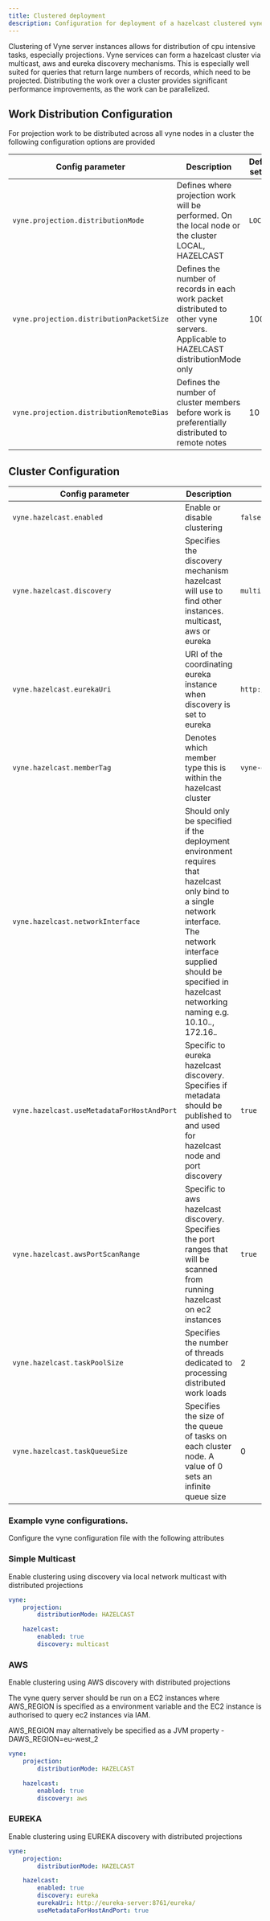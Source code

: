 ```yaml
---
title: Clustered deployment
description: Configuration for deployment of a hazelcast clustered vyne
---
```



Clustering of Vyne server instances allows for distribution of cpu intensive tasks, especially projections.  Vyne services can form a hazelcast cluster
via multicast, aws and eureka discovery mechanisms.  This is especially well suited for queries that return large numbers of records, which need to be projected.
Distributing the work over a cluster provides significant performance improvements, as the work can be parallelized.


## Work Distribution Configuration

For projection work to be distributed across all vyne nodes in a cluster the following configuration options are provided


| Config parameter                | Description                                                                                        | Default setting             |
|---------------------------------|----------------------------------------------------------------------------------------------------|-----------------------------|
| `vyne.projection.distributionMode`               | Defines where projection work will be performed.  On the local node or the cluster LOCAL, HAZELCAST  | `LOCAL`                  |
| `vyne.projection.distributionPacketSize` | Defines the number of records in each work packet distributed to other vyne servers.  Applicable to HAZELCAST distributionMode only  | 100                     |
| `vyne.projection.distributionRemoteBias`     |  Defines the number of cluster members before work is preferentially distributed to remote notes | 10                        |



## Cluster Configuration


| Config parameter                | Description                                                                                        | Default setting             |
|---------------------------------|----------------------------------------------------------------------------------------------------|-----------------------------|
| `vyne.hazelcast.enabled`               | Enable or disable clustering  | `false`              |
| `vyne.hazelcast.discovery` | Specifies the discovery mechanism hazelcast will use to find other instances. multicast, aws or eureka | `multicast`                     |
| `vyne.hazelcast.eurekaUri`     |  URI of the coordinating eureka instance when discovery is set to eureka | `http://127.0.0.1:8761/eureka/`                        |
| `vyne.hazelcast.memberTag`     | Denotes which member type this is within the hazelcast cluster | `vyne-query-service`                        |
| `vyne.hazelcast.networkInterface`     |  Should only be specified if the deployment environment requires that hazelcast only bind to a single network interface.  The network interface supplied should be specified in hazelcast networking naming e.g. 10.10.*.*, 172.16.*.* |                        |
| `vyne.hazelcast.useMetadataForHostAndPort`     |  Specific to eureka hazelcast discovery.  Specifies if metadata should be published to and used for hazelcast node and port discovery  | `true`                        |
| `vyne.hazelcast.awsPortScanRange`     |  Specific to aws hazelcast discovery.  Specifies the port ranges that will be scanned from running hazelcast on ec2 instances | `true`                        |
| `vyne.hazelcast.taskPoolSize`     |  Specifies the number of threads dedicated to processing distributed work loads  | 2                        |
| `vyne.hazelcast.taskQueueSize`     |  Specifies the size of the queue of tasks on each cluster node.  A value of 0 sets an infinite queue size  | 0        |



### Example vyne configurations.

Configure the vyne configuration file with the following attributes

### Simple Multicast
Enable clustering using discovery via local network multicast with distributed projections
```yaml
vyne:
    projection:
        distributionMode: HAZELCAST

    hazelcast:
        enabled: true
        discovery: multicast
```

### AWS
Enable clustering using AWS discovery with distributed projections

The vyne query server should be run on a EC2 instances where AWS_REGION is specified as a environment variable and the EC2 instance is authorised to
query ec2 instances via IAM.

AWS_REGION may alternatively be specified as a JVM property -DAWS_REGION=eu-west_2

```yaml
vyne:
    projection:
        distributionMode: HAZELCAST

    hazelcast:
        enabled: true
        discovery: aws
```

### EUREKA
Enable clustering using EUREKA discovery with distributed projections

```yaml
vyne:
    projection:
        distributionMode: HAZELCAST

    hazelcast:
        enabled: true
        discovery: eureka
        eurekaUri: http://eureka-server:8761/eureka/
        useMetadataForHostAndPort: true
```

